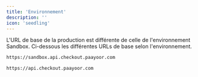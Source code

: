 ```yaml
---
title: 'Environnement'
description: ''
icon: 'seedling'
---
```


L'URL de base de la production est différente de celle de l'environnement Sandbox. Ci-dessous 
les différentes URLs de base selon l'environnement.

<CodeGroup>

```md Sandbox
https://sandbox.api.checkout.paayoor.com
```

```md Production
https://api.checkout.paayoor.com
```

</CodeGroup>

